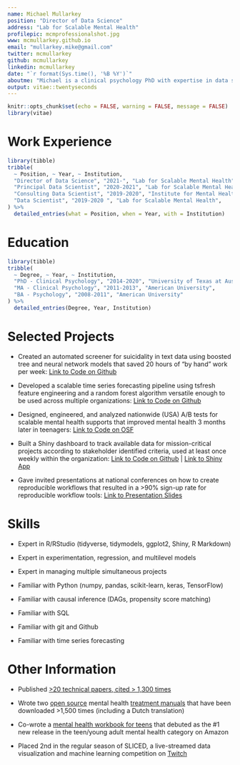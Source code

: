 ```yaml
---
name: Michael Mullarkey
position: "Director of Data Science"
address: "Lab for Scalable Mental Health"
profilepic: mcmprofessionalshot.jpg
www: mcmullarkey.github.io
email: "mullarkey.mike@gmail.com"
twitter: mcmullarkey
github: mcmullarkey
linkedin: mcmullarkey
date: "`r format(Sys.time(), '%B %Y')`"
aboutme: "Michael is a clinical psychology PhD with expertise in data science and scaling mental health supports."
output: vitae::twentyseconds
---
```


```r
knitr::opts_chunk$set(echo = FALSE, warning = FALSE, message = FALSE)
library(vitae)
```

# Work Experience

```r
library(tibble)
tribble(
  ~ Position, ~ Year, ~ Institution,
  "Director of Data Science", "2021-", "Lab for Scalable Mental Health",
  "Principal Data Scientist", "2020-2021", "Lab for Scalable Mental Health",
  "Consulting Data Scientist", "2019-2020", "Institute for Mental Health Research",
  "Data Scientist", "2019-2020 ", "Lab for Scalable Mental Health",
) %>% 
  detailed_entries(what = Position, when = Year, with = Institution)
```

# Education

```r
library(tibble)
tribble(
  ~ Degree, ~ Year, ~ Institution,
  "PhD - Clinical Psychology", "2014-2020", "University of Texas at Austin",
  "MA - Clinical Psychology", "2011-2013", "American University",
  "BA - Psychology", "2008-2011", "American University"
) %>% 
  detailed_entries(Degree, Year, Institution)
```

# Selected Projects

-   Created an automated screener for suicidality in text data using boosted tree and neural network models that saved 20 hours of "by hand" work per week: [Link to Code on Github](https://github.com/mcmullarkey/risk_screener)

-   Developed a scalable time series forecasting pipeline using tsfresh feature engineering and a random forest algorithm versatile enough to be used across multiple organizations: [Link to Code on Github](https://github.com/mcmullarkey/time_series_prediction_pipeline)

-   Designed, engineered, and analyzed nationwide (USA) A/B tests for scalable mental health supports that improved mental health 3 months later in teenagers: [Link to Code on OSF](https://osf.io/uhzdx/)

-   Built a Shiny dashboard to track available data for mission-critical projects according to stakeholder identified criteria, used at least once weekly within the organization: [Link to Code on Github](https://github.com/mcmullarkey/lsmh_data_dashboard) \| [Link to Shiny App](https://mcmullarkey.shinyapps.io/LSMH_Data_Dashboard/)

-   Gave invited presentations at national conferences on how to create reproducible workflows that resulted in a \>90% sign-up rate for reproducible workflow tools: [Link to Presentation Slides](https://osf.io/yjc3u/)

# Skills

 * Expert in R/RStudio (tidyverse, tidymodels, ggplot2, Shiny, R Markdown)
 
 * Expert in experimentation, regression, and multilevel models
 
 * Expert in managing multiple simultaneous projects 
 
 * Familiar with Python (numpy, pandas, scikit-learn, keras, TensorFlow)
 
 * Familiar with causal inference (DAGs, propensity score matching)
 
 * Familiar with SQL
 
 * Familiar with git and Github
 
 * Familiar with time series forecasting

# Other Information

-   Published [\>20 technical papers, cited \> 1,300 times](https://scholar.google.com/citations?user=ncGnGSEAAAAJ&hl=en)

-   Wrote two [open source](https://osf.io/hzs9m/) mental health [treatment manuals](https://osf.io/2v8k3/) that have been downloaded \>1,500 times (including a Dutch translation)

-   Co-wrote a [mental health workbook for teens](https://www.amazon.com/Growth-Mindset-Workbook-Teens-Challenges/dp/1684035570/ref=zg_bsnr_171183_1?_encoding=UTF8&psc=1&refRID=ZY6MTMP3FJFAFB3EXDC6) that debuted as the \#1 new release in the teen/young adult mental health category on Amazon

-   Placed 2nd in the regular season of SLICED, a live-streamed data\
    visualization and machine learning competition on [Twitch](https://www.notion.so/SLICED-Show-c7bd26356e3a42279e2dfbafb0480073)
